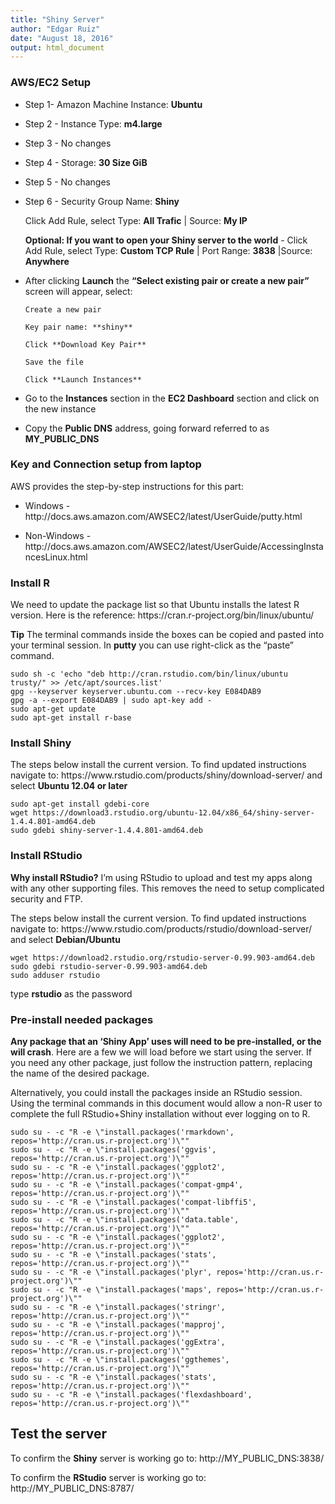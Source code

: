```yaml
---
title: "Shiny Server"
author: "Edgar Ruiz"
date: "August 18, 2016"
output: html_document
---
```


### AWS/EC2 Setup

- Step 1- Amazon Machine Instance: **Ubuntu**

- Step 2 - Instance Type: **m4.large**

- Step 3 - No changes 

- Step 4 - Storage: **30 Size GiB**

- Step 5 - No changes

- Step 6 - Security Group Name: **Shiny** 

    Click Add Rule, select Type: **All Trafic** | Source: **My IP**
    
    **Optional: If you want to open your Shiny server to the world** - Click Add Rule, select Type: **Custom TCP Rule** | Port Range: **3838** |Source: **Anywhere**


- After clicking **Launch** the **"Select existing pair or create a new pair"** screen will appear, select:
  
      Create a new pair
      
      Key pair name: **shiny**
    
      Click **Download Key Pair**
      
      Save the file
      
      Click **Launch Instances**
      
- Go to the **Instances** section in the **EC2 Dashboard** section and click on the new instance

- Copy the **Public DNS** address, going forward referred to as **MY_PUBLIC_DNS**
  
### Key and Connection setup from laptop

AWS provides the step-by-step instructions for this part:

- Windows - http://docs.aws.amazon.com/AWSEC2/latest/UserGuide/putty.html

- Non-Windows - http://docs.aws.amazon.com/AWSEC2/latest/UserGuide/AccessingInstancesLinux.html

### Install R

We need to update the package list so that Ubuntu installs the latest R version.  Here is the reference: https://cran.r-project.org/bin/linux/ubuntu/

**Tip** The terminal commands inside the boxes can be copied and pasted into your terminal session.  In **putty** you can use right-click as the "paste" command.

```{}
sudo sh -c 'echo "deb http://cran.rstudio.com/bin/linux/ubuntu trusty/" >> /etc/apt/sources.list'
gpg --keyserver keyserver.ubuntu.com --recv-key E084DAB9
gpg -a --export E084DAB9 | sudo apt-key add -
sudo apt-get update
sudo apt-get install r-base
```

### Install Shiny

The steps below install the current version. To find updated instructions navigate to: https://www.rstudio.com/products/shiny/download-server/ and select **Ubuntu 12.04 or later**

```{}
sudo apt-get install gdebi-core
wget https://download3.rstudio.org/ubuntu-12.04/x86_64/shiny-server-1.4.4.801-amd64.deb
sudo gdebi shiny-server-1.4.4.801-amd64.deb
```


### Install RStudio

**Why install RStudio?** I'm using RStudio to upload and test my apps along with any other supporting files.  This removes the need to setup complicated security and FTP.

The steps below install the current version.  To find updated instructions navigate to: https://www.rstudio.com/products/rstudio/download-server/ and select **Debian/Ubuntu**

```{}
wget https://download2.rstudio.org/rstudio-server-0.99.903-amd64.deb
sudo gdebi rstudio-server-0.99.903-amd64.deb
sudo adduser rstudio
```
type **rstudio** as the password

### Pre-install needed packages

**Any package that an 'Shiny App' uses will need to be pre-installed, or the will crash**.  Here are a few we will load before we start using the server.  If you need any other package, just follow the instruction pattern, replacing the name of the desired package.

Alternatively, you could install the packages inside an RStudio session.  Using the terminal commands in this document would allow a non-R user to complete the full RStudio+Shiny installation without ever logging on to R.

```{}
sudo su - -c "R -e \"install.packages('rmarkdown', repos='http://cran.us.r-project.org')\""
sudo su - -c "R -e \"install.packages('ggvis', repos='http://cran.us.r-project.org')\""
sudo su - -c "R -e \"install.packages('ggplot2', repos='http://cran.us.r-project.org')\""
sudo su - -c "R -e \"install.packages('compat-gmp4', repos='http://cran.us.r-project.org')\""
sudo su - -c "R -e \"install.packages('compat-libffi5', repos='http://cran.us.r-project.org')\""
sudo su - -c "R -e \"install.packages('data.table', repos='http://cran.us.r-project.org')\""
sudo su - -c "R -e \"install.packages('ggplot2', repos='http://cran.us.r-project.org')\""
sudo su - -c "R -e \"install.packages('stats', repos='http://cran.us.r-project.org')\""
sudo su - -c "R -e \"install.packages('plyr', repos='http://cran.us.r-project.org')\""
sudo su - -c "R -e \"install.packages('maps', repos='http://cran.us.r-project.org')\""
sudo su - -c "R -e \"install.packages('stringr', repos='http://cran.us.r-project.org')\""
sudo su - -c "R -e \"install.packages('mapproj', repos='http://cran.us.r-project.org')\""
sudo su - -c "R -e \"install.packages('ggExtra', repos='http://cran.us.r-project.org')\""
sudo su - -c "R -e \"install.packages('ggthemes', repos='http://cran.us.r-project.org')\""
sudo su - -c "R -e \"install.packages('stats', repos='http://cran.us.r-project.org')\""
sudo su - -c "R -e \"install.packages('flexdashboard', repos='http://cran.us.r-project.org')\""
```

## Test the server

To confirm the **Shiny** server is working go to: http://MY_PUBLIC_DNS:3838/

To confirm the **RStudio** server is working go to: http://MY_PUBLIC_DNS:8787/
